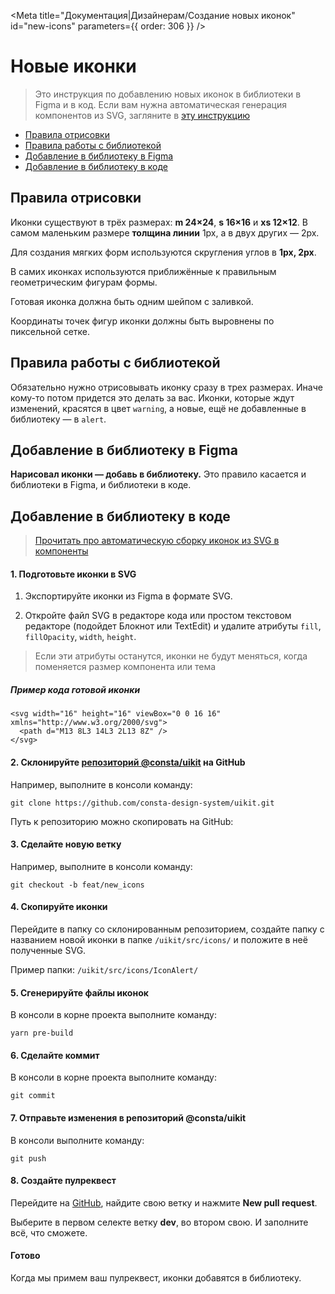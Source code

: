 
<Meta
  title="Документация|Дизайнерам/Создание новых иконок"
  id="new-icons"
  parameters={{ order: 306 }}
/>

# Новые иконки

> Это инструкция по добавлению новых иконок в библиотеки в Figma и в код. Если вам нужна автоматическая генерация компонентов из SVG, загляните в [эту инструкцию](?path=/docs/common-develop-icons--page)

- [Правила отрисовки](#правила-отрисовки)
- [Правила работы с библиотекой](#правила-работы-с-библиотекой)
- [Добавление в библиотеку в Figma](#добавление-в-библиотеку-в-figma)
- [Добавление в библиотеку в коде](#добавление-в-библиотеку-в-коде)

## Правила отрисовки

Иконки существуют в трёх размерах: **m 24×24**, **s 16×16** и **xs 12×12**.
В самом маленьким размере **толщина линии** 1px, а в двух других — 2px.

<InstructionPictures name="1-icons-grid" />

Для создания мягких форм используются скругления углов в **1px, 2px**.

<InstructionPictures name="2-icons-grid" />

В самих иконках используются приближённые к правильным геометрическим фигурам формы.

<InstructionPictures name="3-icons-grid" />

Готовая иконка должна быть одним шейпом с заливкой.

<InstructionPictures name="4-figma-union" />

Координаты точек фигур иконки должны быть выровнены по пиксельной сетке.

<InstructionPictures name="5-icons-grid" />

## Правила работы с библиотекой

Обязательно нужно отрисовывать иконку сразу в трех размерах. Иначе кому-то потом придется это делать за вас.
Иконки, которые ждут изменений, красятся в цвет `warning`, а новые, ещё не добавленные в библиотеку — в `alert`.

<InstructionPictures name="6-examples" />

## Добавление в библиотеку в Figma

**Нарисовал иконки — добавь в библиотеку.** Это правило касается и библиотеки в Figma, и библиотеки в коде.

<InstructionPictures name="7-figma" />

## Добавление в библиотеку в коде

> [Прочитать про автоматическую сборку иконок из SVG в компоненты](?path=/docs/common-develop-icons--page)

#### 1. Подготовьте иконки в SVG

1. Экспортируйте иконки из Figma в формате SVG.

<InstructionPictures name="9-figma" />

2. Откройте файл SVG в редакторе кода или простом текстовом редакторе (подойдет Блокнот или TextEdit) и удалите атрибуты `fill`, `fillOpacity`, `width`, `height`.

> Если эти атрибуты останутся, иконки не будут меняться, когда поменяется размер компонента или тема

##### Пример кода готовой иконки

```
<svg width="16" height="16" viewBox="0 0 16 16" xmlns="http://www.w3.org/2000/svg">
  <path d="M13 8L3 14L3 2L13 8Z" />
</svg>
```

#### 2. Склонируйте [репозиторий @consta/uikit](https://github.com/consta-design-system/uikit) на GitHub

Например, выполните в консоли команду:

`git clone https://github.com/consta-design-system/uikit.git`

Путь к репозиторию можно скопировать на GitHub:

<InstructionPictures name="8-github" />

#### 3. Сделайте новую ветку

Например, выполните в консоли команду:

`git checkout -b feat/new_icons`

#### 4. Скопируйте иконки

Перейдите в папку со склонированным репозиторием, создайте папку с названием новой иконки в папке `/uikit/src/icons/` и положите в неё полученные SVG.

Пример папки: `/uikit/src/icons/IconAlert/`

<InstructionPictures name="10-finder" />

#### 5. Сгенерируйте файлы иконок

В консоли в корне проекта выполните команду:

`yarn pre-build`

#### 6. Сделайте коммит

В консоли в корне проекта выполните команду:

`git commit`

#### 7. Отправьте изменения в репозиторий @consta/uikit

В консоли выполните команду:

`git push`

#### 8. Создайте пулреквест

Перейдите на [GitHub](https://github.com/consta-design-system/uikit), найдите свою ветку и нажмите **New pull request**.

<InstructionPictures name="11-github" />

Выберите в первом селекте ветку **dev**, во втором свою. И заполните всё, что сможете.

#### Готово

Когда мы примем ваш пулреквест, иконки добавятся в библиотеку.
